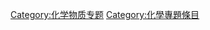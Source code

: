 {{Cat more|Wikipedia:化学物质专题}}
{{CategoryTOC}}

[[Category:化学物质专题|Category:化学物质专题]]
[[Category:化學專題條目|Category:化學專題條目]]